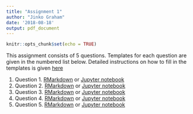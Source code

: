 ```yaml
---
title: "Assignment 1"
author: "Jinko Graham"
date: '2018-08-18'
output: pdf_document
---
```


```r
knitr::opts_chunk$set(echo = TRUE)
```

This assignment consists of 5 questions. Templates
for each question are given in the numbered
list below. Detailed instructions on how to fill in the templates
is given [here](https://github.com/SFUStatgen/RforStat2/blob/master/SFUStat305/Assignments/Instructions/instructions.Rmd)

1. Question 1. [RMarkdown](https://github.com/SFUStatgen/RforStat2/blob/master/SFUStat305/Assignments/A1/A1Q1.Rmd) or [Jupyter notebook](LINK TO BE ADDED)
2. Question 2. [RMarkdown](https://github.com/SFUStatgen/RforStat2/blob/master/SFUStat305/Assignments/A1/A1Q2.Rmd) or [Jupyter notebook](LINK TO BE ADDED)
3. Question 3. [RMarkdown](https://github.com/SFUStatgen/RforStat2/blob/master/SFUStat305/Assignments/A1/A1Q3.Rmd) or [Jupyter notebook](LINK TO BE ADDED)
4. Question 4. [RMarkdown](https://github.com/SFUStatgen/RforStat2/blob/master/SFUStat305/Assignments/A1/A1Q4.Rmd) or [Jupyter notebook](LINK TO BE ADDED)
5. Question 5. [RMarkdown](https://github.com/SFUStatgen/RforStat2/blob/master/SFUStat305/Assignments/A1/A1Q5.Rmd) or [Jupyter notebook](LINK TO BE ADDED)
